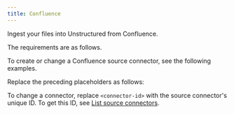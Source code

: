 ```yaml
---
title: Confluence
---
```


Ingest your files into Unstructured from Confluence.

The requirements are as follows.


<ConfluencePrerequisites />

To create or change a Confluence source connector, see the following examples.


<CodeGroup>
    <ConfluenceAPIRESTCreate />
    <ConfluenceAPIRESTChange />
</CodeGroup>

Replace the preceding placeholders as follows:


<ConfluenceAPIPlaceholders />

To change a connector, replace `<connector-id>` with the source connector's unique ID. 
To get this ID, see [List source connectors](/platform/api/overview#list-source-connectors).